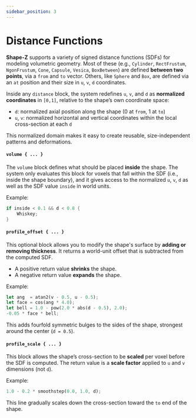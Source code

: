 ```yaml
---
sidebar_position: 3
---
```


# Distance Functions

**Shape-Z** supports a variety of signed distance functions (SDFs) for modeling volumetric geometry. Most of these (e.g., `Cylinder`, `RectFrustum`, `NgonFrustum`, `Cone`, `Capsule`, `Vesica`, `BoxBetween`) are defined **between two points**, via a `from` and `to` vector. Others, like `Sphere` and `Box`, are defined via an `at` position and their size in `u`, `v`, `d` coordinates.

Inside any `distance` block, the system redefines `u`, `v`, and `d` as **normalized coordinates** in `[0,1]`, relative to the shape’s own coordinate space:
- `d`: normalized axial position along the shape (0 at `from`, 1 at `to`)
- `u`, `v`: normalized horizontal and vertical coordinates within the local cross-section at each `d`

This normalized domain makes it easy to create reusable, size-independent patterns and deformations.

#### `volume { ... }`

The `volume` block defines what should be placed **inside** the shape. The system only evaluates this block for voxels that fall within the SDF (i.e., inside the shape boundary), and it gives access to the normalized `u`, `v`, `d` as well as the SDF value `inside` in world units.

Example:
```c
if inside < 0.1 && d < 0.8 {
    Whiskey;
}
```

#### `profile_offset { ... }`

This optional block allows you to modify the shape's surface by **adding or removing thickness**. It returns a world-unit offset that is subtracted from the computed SDF.

- A positive return value **shrinks** the shape.
- A negative return value **expands** the shape.

Example:
```rust
let ang  = atan2(v - 0.5, u - 0.5);
let face = cos(ang * 4.0);
let bell = 1.0 - pow(2.0 * abs(d - 0.5), 2.0);
-0.05 * face * bell;
```

This adds fourfold symmetric bulges to the sides of the shape, strongest around the center (`d = 0.5`).

#### `profile_scale { ... }`

This block allows the shape’s cross-section to be **scaled** per voxel before the SDF is computed. The return value is a **scale factor** applied to `u` and `v` dimensions (not `d`).

Example:
```rust
1.0 - 0.2 * smoothstep(0.0, 1.0, d);
```

This line gradually scales down the cross-section toward the `to` end of the shape.